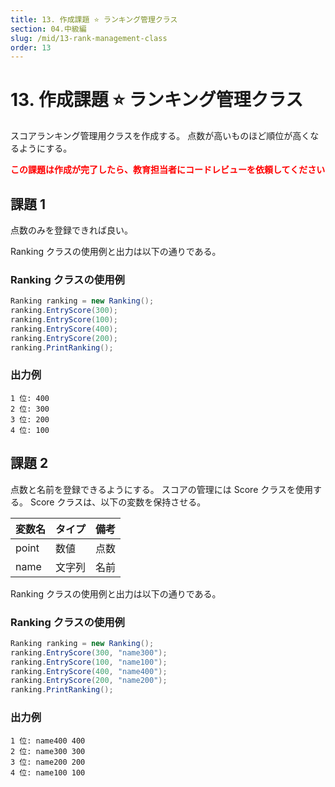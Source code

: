```yaml
---
title: 13. 作成課題 ⭐ ランキング管理クラス
section: 04.中級編
slug: /mid/13-rank-management-class
order: 13
---
```


# 13. 作成課題 ⭐ ランキング管理クラス

<p class="game-content">
  スコアランキング管理用クラスを作成する。
  点数が高いものほど順位が高くなるようにする。
</p>

<strong style="color: #ff0000;">
  この課題は作成が完了したら、教育担当者にコードレビューを依頼してください
</strong>

## 課題 1

点数のみを登録できれば良い。

Ranking クラスの使用例と出力は以下の通りである。

### Ranking クラスの使用例

```java
Ranking ranking = new Ranking();
ranking.EntryScore(300);
ranking.EntryScore(100);
ranking.EntryScore(400);
ranking.EntryScore(200);
ranking.PrintRanking();

```

### 出力例

```
1 位: 400
2 位: 300
3 位: 200
4 位: 100
```

## 課題 2

点数と名前を登録できるようにする。
スコアの管理には Score クラスを使用する。
Score クラスは、以下の変数を保持させる。

| 変数名 | タイプ | 備考 |
| :----- | :----- | :--- |
| point  | 数値   | 点数 |
| name   | 文字列 | 名前 |

Ranking クラスの使用例と出力は以下の通りである。

### Ranking クラスの使用例

```java
Ranking ranking = new Ranking();
ranking.EntryScore(300, "name300");
ranking.EntryScore(100, "name100");
ranking.EntryScore(400, "name400");
ranking.EntryScore(200, "name200");
ranking.PrintRanking();
```

### 出力例

```
1 位: name400 400
2 位: name300 300
3 位: name200 200
4 位: name100 100
```
